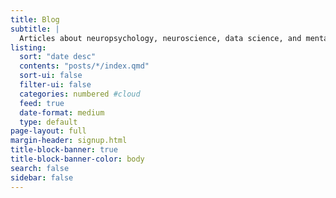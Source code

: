 ```yaml
---
title: Blog
subtitle: |
  Articles about neuropsychology, neuroscience, data science, and mental health
listing:
  sort: "date desc"
  contents: "posts/*/index.qmd"
  sort-ui: false
  filter-ui: false
  categories: numbered #cloud
  feed: true
  date-format: medium
  type: default
page-layout: full
margin-header: signup.html
title-block-banner: true
title-block-banner-color: body
search: false
sidebar: false
---
```


